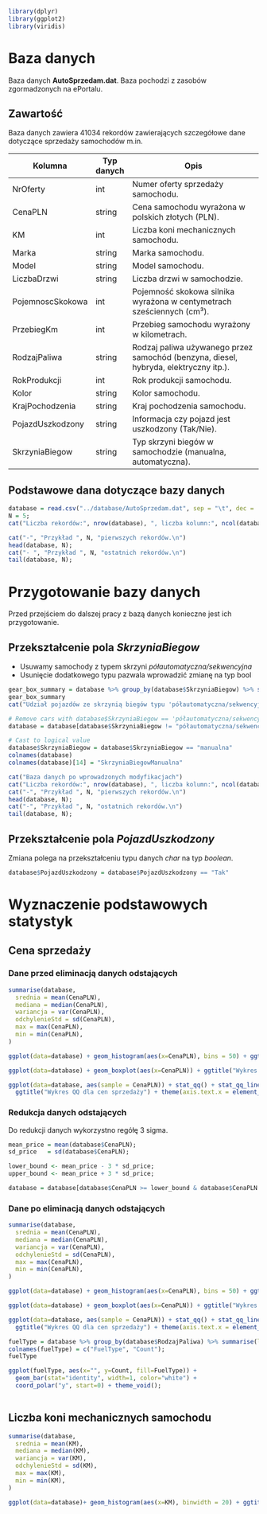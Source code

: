 ```r
library(dplyr)
library(ggplot2)
library(viridis)
```

# Baza danych
  Baza danych **AutoSprzedam.dat**. Baza pochodzi z zasobów zgormadzonych na ePortalu.

## Zawartość
  Baza danych zawiera 41034 rekordów zawierających szczegółowe dane dotyczące sprzedaży samochodów m.in.

  <p style="text-align:center;">
  | Kolumna            | Typ danych | Opis                                                                                      |
  |--------------------|------------|-------------------------------------------------------------------------------------------|
  | NrOferty           | int        | Numer oferty sprzedaży samochodu.                                                        |
  | CenaPLN            | string      | Cena samochodu wyrażona w polskich złotych (PLN).                                         |
  | KM                 | int        | Liczba koni mechanicznych samochodu.                                                      |
  | Marka              | string     | Marka samochodu.                                                                          |
  | Model              | string     | Model samochodu.                                                                          |
  | LiczbaDrzwi       | string        | Liczba drzwi w samochodzie.                                                               |
  | PojemnoscSkokowa  | int      | Pojemność skokowa silnika wyrażona w centymetrach sześciennych (cm³).                      |
  | PrzebiegKm         | int        | Przebieg samochodu wyrażony w kilometrach.                                                |
  | RodzajPaliwa      | string     | Rodzaj paliwa używanego przez samochód (benzyna, diesel, hybryda, elektryczny itp.).      |
  | RokProdukcji       | int        | Rok produkcji samochodu.                                                                  |
  | Kolor              | string     | Kolor samochodu.                                                                          |
  | KrajPochodzenia    | string     | Kraj pochodzenia samochodu.                                                               |
  | PojazdUszkodzony  | string       | Informacja czy pojazd jest uszkodzony (Tak/Nie).                                           |
  | SkrzyniaBiegow     | string     | Typ skrzyni biegów w samochodzie (manualna, automatyczna).                                  |
  </p>
  
## Podstawowe dana dotyczące bazy danych
```r
database = read.csv("../database/AutoSprzedam.dat", sep = "\t", dec = ',');
N = 5;
cat("Liczba rekordów:", nrow(database), ", liczba kolumn:", ncol(database), "\n\n")

cat("-", "Przykład ", N, "pierwszych rekordów.\n")
head(database, N);
cat("- ", "Przykład ", N, "ostatnich rekordów.\n")
tail(database, N);
```

# Przygotowanie bazy danych
  Przed przejściem do dalszej pracy z bazą danych konieczne jest ich przygotowanie.

## Przekształcenie pola *SkrzyniaBiegow*
  - Usuwamy samochody z typem skrzyni *półautomatyczna/sekwencyjna* 
  - Usunięcie dodatkowego typu pazwala wprowadzić zmianę na typ bool
```r
gear_box_summary = database %>% group_by(database$SkrzyniaBiegow) %>% summarise(liczba = n());
gear_box_summary
cat("Udział pojazdów ze skrzynią biegów typu 'półautomatyczna/sekwencyjna'", sum(gear_box_summary[3,2])/sum(gear_box_summary[,2])*100, "%.")

# Remove cars with database$SkrzyniaBiegow == 'półautomatyczna/sekwencyjna'
database = database[database$SkrzyniaBiegow != "półautomatyczna/sekwencyjna",]

# Cast to logical value
database$SkrzyniaBiegow = database$SkrzyniaBiegow == "manualna"
colnames(database)
colnames(database)[14] = "SkrzyniaBiegowManualna"

cat("Baza danych po wprowadzonych modyfikacjach")
cat("Liczba rekordów:", nrow(database), ", liczba kolumn:", ncol(database), "\n\n")
cat("-", "Przykład ", N, "pierwszych rekordów.\n")
head(database, N);
cat("-", "Przykład ", N, "ostatnich rekordów.\n")
tail(database, N);

```
## Przekształcenie pola *PojazdUszkodzony*
  Zmiana polega na przekształceniu typu danych *char* na typ *boolean*.
```r
database$PojazdUszkodzony = database$PojazdUszkodzony == "Tak"
```

# Wyznaczenie podstawowych statystyk

## Cena sprzedaży

### Dane przed eliminacją danych odstających
```r
summarise(database,
  srednia = mean(CenaPLN),
  mediana = median(CenaPLN),
  wariancja = var(CenaPLN),
  odchylenieStd = sd(CenaPLN),
  max = max(CenaPLN),
  min = min(CenaPLN),
)

ggplot(data=database) + geom_histogram(aes(x=CenaPLN), bins = 50) + ggtitle("Histogram dla cen sprzedaży");

ggplot(data=database) + geom_boxplot(aes(x=CenaPLN)) + ggtitle("Wykres pudełko-wąsy dla cen sprzedaży");

ggplot(data=database, aes(sample = CenaPLN)) + stat_qq() + stat_qq_line(colour="red") + ylab("Kwantyl Teoretyczny") + xlab("Kwantyl Empiryczny") + 
  ggtitle("Wykres QQ dla cen sprzedaży") + theme(axis.text.x = element_blank(), axis.text.y = element_blank()) ;
```
### Redukcja danych odstających
Do redukcji danych wykorzystno regółę 3 sigma.
```r
mean_price = mean(database$CenaPLN);
sd_price   = sd(database$CenaPLN);

lower_bound <- mean_price - 3 * sd_price;
upper_bound <- mean_price + 3 * sd_price;

database = database[database$CenaPLN >= lower_bound & database$CenaPLN <= upper_bound,]
```
### Dane po eliminacją danych odstających
```r
summarise(database,
  srednia = mean(CenaPLN),
  mediana = median(CenaPLN),
  wariancja = var(CenaPLN),
  odchylenieStd = sd(CenaPLN),
  max = max(CenaPLN),
  min = min(CenaPLN),
)

ggplot(data=database) + geom_histogram(aes(x=CenaPLN), bins = 50) + ggtitle("Histogram dla cen sprzedaży");

ggplot(data=database) + geom_boxplot(aes(x=CenaPLN)) + ggtitle("Wykres pudełko-wąsy dla cen sprzedaży");

ggplot(data=database, aes(sample = CenaPLN)) + stat_qq() + stat_qq_line(colour="red") + ylab("Kwantyl Teoretyczny") + xlab("Kwantyl Empiryczny") + 
  ggtitle("Wykres QQ dla cen sprzedaży") + theme(axis.text.x = element_blank(), axis.text.y = element_blank()) ;
```


```r
fuelType = database %>% group_by(database$RodzajPaliwa) %>% summarise(liczba = n());
colnames(fuelType) = c("FuelType", "Count");
fuelType

ggplot(fuelType, aes(x="", y=Count, fill=FuelType)) +
  geom_bar(stat="identity", width=1, color="white") +
  coord_polar("y", start=0) + theme_void();
  
```
## Liczba koni mechanicznych samochodu

```r
summarise(database,
  srednia = mean(KM),
  mediana = median(KM),
  wariancja = var(KM),
  odchylenieStd = sd(KM),
  max = max(KM),
  min = min(KM),
)

ggplot(data=database)+ geom_histogram(aes(x=KM), binwidth = 20) + ggtitle("Histogram dla KM")
```
